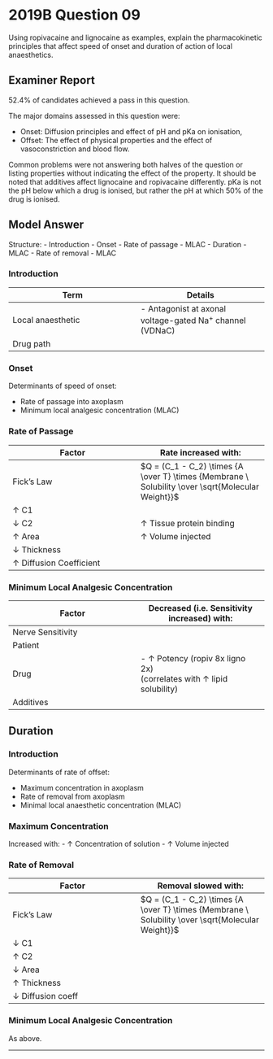 # 2019B Question 09 

Using ropivacaine and lignocaine as examples, explain the pharmacokinetic principles that affect speed of onset and duration of action of local anaesthetics.


## Examiner Report

52.4% of candidates achieved a pass in this question.


The major domains assessed in this question were:

* Onset: Diffusion principles and effect of pH and pKa on ionisation,
* Offset: The effect of physical properties and the effect of vasoconstriction and blood flow.


Common problems were not answering both halves of the question or listing properties without indicating the effect of the property. It should be noted that additives affect lignocaine and ropivacaine differently. pKa is not the pH below which a drug is ionised, but rather the pH at which 50% of the drug is ionised.

## Model Answer

Structure:
- Introduction
- Onset
	- Rate of passage
	- MLAC
- Duration
	- MLAC
	- Rate of removal
	- MLAC


### Introduction


|Term|Details|
| -- | -- |
|Local anaesthetic|- Antagonist at axonal voltage-gated Na^+^ channel (VDNaC)|
|Drug path|<p>- Interstitium → Axoplasm</p><p>- Only unionised drug diffuses readily</p><p>- Ionised > unionised drug enters receptor</p><p>- ICF > ECF drug enters receptor</p>|


### Onset

Determinants of speed of onset:

* Rate of passage into axoplasm\
* Minimum local analgesic concentration (MLAC)


### Rate of Passage


|Factor|Rate increased with:|
| -- | -- |
|Fick’s Law|$Q = (C_1 - C_2) \times {A \over T}  \times {Membrane \ Solubility \over \sqrt{Molecular Weight}}$|
|↑ C1|<p>↑ Concentration (major factor)</p><p>e.g. 10% cf. 1% lignocaine</p>|
|↓ C2|↑ Tissue protein binding|
|↑ Area|↑ Volume injected|
|↓ Thickness|<p>- ↑ Size of nerve (e.g. Sciatic cf. median)</p><p>- ↑ Connective tissue (e.g. Sciatic cf. median)</p><p>&emsp;- Added hyaluronidase → ↓ Effective thickness</p><p>- ↓ Distance from centre of bundle (i.e. proximal affected before distal)</p>|
|↑ Diffusion Coefficient|<p>- ↑ % Unionised: (major factor)</p><p>&emsp;- Drug: Ligno 25% cf. ropiv 15%</p><p>&emsp;- Additive: e.g. HCO~3~^-^ → ↑ % unionised</p><p>&emsp;- Patient: e.g. Abscess → Acidosis → ↓↓ % unionised</p><p>- ↑ Lipid solubility (ropiv 300x cf. ligno 150x)</p><p>- ↓ Molecular weight (ligno 234g.mol^-1^ cf. bupiv 274g.mol^-1^)</p>|

### Minimum Local Analgesic Concentration


|Factor|Decreased (i.e. Sensitivity increased) with:|
| -- | -- |
|Nerve Sensitivity|<p>- Myelination (3 consecutive nodes of Ranvier ≈ 1cm)</p><p>- ↑ Frequency of action potential</p><p>- ↓ Nerve diameter → ↓ Ratio surface area : Axon unit volume</p><p>Order of decreasing sensitivity: B > C > Aδ > Aγ > Aβ > Aα (sensory 2x motor)</p>|
|Patient|<p>- ↑ Tissue pH</p><p>- Pregnancy</p>|
|Drug|- ↑ Potency (ropiv 8x ligno 2x)<br>  (correlates with ↑ lipid solubility)|
|Additives|<p>- Opioid</p><p>- α~2~ agonist</p>|


## Duration


### Introduction

Determinants of rate of offset:

* Maximum concentration in axoplasm
* Rate of removal from axoplasm
* Minimal local anaesthetic concentration (MLAC)


### Maximum Concentration

Increased with:
- ↑ Concentration of solution
- ↑ Volume injected

### Rate of Removal


|Factor|Removal slowed with:|
| -- | -- |
|Fick’s Law|$Q = (C_1 - C_2) \times {A \over T}  \times {Membrane \ Solubility \over \sqrt{Molecular Weight}}$|
|↓ C1|<p>- ↑ VDNaC affinity → ↓ Dwell time (ropiv > ligno)</p><p>- ↑ Tissue protein binding (ropiv > ligno) (major factor)</p>|
|↑ C2|<p>Drug:</p><p>- Intrinsic vasoconstriction (ropiv constrict cf. ligno dilate)</p><p>- Added adrenaline</p><p>- Slow metabolism → Slow removal <br>  (both ropiv and ligno metabolised by amidases cf. plasma cholinesterase)</p><p>Patient:</p><p>- Low intrinsic blood flow (decreasing order: Tracheal / intercostal / caudal / paracervical / epidural / plexus / peripheral nerve / subcut)</p><p>- Tissue hypoperfusion (↓ if heart failure, shock; ↑ if pregnancy, neonate)</p><p>- Slow metabolism (e.g. Neonate)</p>|
|↓ Area||
|↑ Thickness|<p>- ↑ Size of nerve (e.g. Sciatic cf. median) </p><p>- ↑ Connective tissue (e.g. Sciatic cf. median)</p><p>- ↓ Distance from centre of bundle (i.e. distal cf. proximal target)</p>|
|↓ Diffusion coeff|<p>- ↓ Lipid solubility (ligno 150x cf. ropiv 300x)</p><p>- ↑ Molecular weight</p><p>- ↓ % unionised (ropiv 15% cf. lignocaine 25%); or ↓ tissue pH</p>|

### Minimum Local Analgesic Concentration

As above.


--- 

